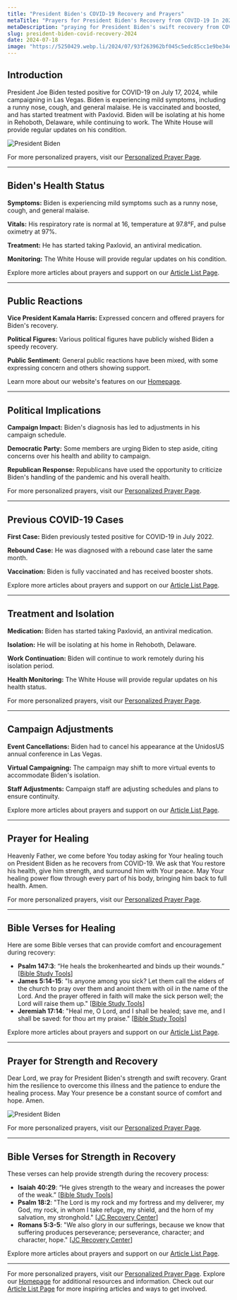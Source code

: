 ```yaml
---
title: "President Biden's COVID-19 Recovery and Prayers"
metaTitle: "Prayers for President Biden's Recovery from COVID-19 In 2024 Today"
metaDescription: "praying for President Biden's swift recovery from COVID-19 In July 2024 Today. Discover how the community and political figures are reacting and the impact on his campaign."
slug: president-biden-covid-recovery-2024
date: 2024-07-18
image: "https://5250429.webp.li/2024/07/93f263962bf045c5edc85cc1e9be34ed.png"
---
```



## Introduction

President Joe Biden tested positive for COVID-19 on July 17, 2024, while campaigning in Las Vegas. Biden is experiencing mild symptoms, including a runny nose, cough, and general malaise. He is vaccinated and boosted, and has started treatment with Paxlovid. Biden will be isolating at his home in Rehoboth, Delaware, while continuing to work. The White House will provide regular updates on his condition.

![President Biden](https://5250429.webp.li/2024/07/4ce87c3055f02f2e52884b5d353d0415.png)

For more personalized prayers, visit our [Personalized Prayer Page](https://prayer-for.com/prayer).

---

## Biden's Health Status

**Symptoms:** Biden is experiencing mild symptoms such as a runny nose, cough, and general malaise.

**Vitals:** His respiratory rate is normal at 16, temperature at 97.8°F, and pulse oximetry at 97%.

**Treatment:** He has started taking Paxlovid, an antiviral medication.

**Monitoring:** The White House will provide regular updates on his condition.

Explore more articles about prayers and support on our [Article List Page](https://prayer-for.com/post).

---
## Public Reactions

**Vice President Kamala Harris:** Expressed concern and offered prayers for Biden's recovery.

**Political Figures:** Various political figures have publicly wished Biden a speedy recovery.

**Public Sentiment:** General public reactions have been mixed, with some expressing concern and others showing support.

Learn more about our website's features on our [Homepage](https://prayer-for.com/).

---

## Political Implications

**Campaign Impact:** Biden's diagnosis has led to adjustments in his campaign schedule.

**Democratic Party:** Some members are urging Biden to step aside, citing concerns over his health and ability to campaign.

**Republican Response:** Republicans have used the opportunity to criticize Biden's handling of the pandemic and his overall health.

For more personalized prayers, visit our [Personalized Prayer Page](https://prayer-for.com/prayer).

---

## Previous COVID-19 Cases

**First Case:** Biden previously tested positive for COVID-19 in July 2022.

**Rebound Case:** He was diagnosed with a rebound case later the same month.

**Vaccination:** Biden is fully vaccinated and has received booster shots.

Explore more articles about prayers and support on our [Article List Page](https://prayer-for.com/post).

---

## Treatment and Isolation

**Medication:** Biden has started taking Paxlovid, an antiviral medication.

**Isolation:** He will be isolating at his home in Rehoboth, Delaware.

**Work Continuation:** Biden will continue to work remotely during his isolation period.

**Health Monitoring:** The White House will provide regular updates on his health status.

For more personalized prayers, visit our [Personalized Prayer Page](https://prayer-for.com/prayer).

---

## Campaign Adjustments

**Event Cancellations:** Biden had to cancel his appearance at the UnidosUS annual conference in Las Vegas.

**Virtual Campaigning:** The campaign may shift to more virtual events to accommodate Biden's isolation.

**Staff Adjustments:** Campaign staff are adjusting schedules and plans to ensure continuity.

Explore more articles about prayers and support on our [Article List Page](https://prayer-for.com/post).

---

## Prayer for Healing

Heavenly Father, we come before You today asking for Your healing touch on President Biden as he recovers from COVID-19. We ask that You restore his health, give him strength, and surround him with Your peace. May Your healing power flow through every part of his body, bringing him back to full health. Amen.


For more personalized prayers, visit our [Personalized Prayer Page](https://prayer-for.com/prayer).

---

## Bible Verses for Healing

Here are some Bible verses that can provide comfort and encouragement during recovery:

- **Psalm 147:3**: “He heals the brokenhearted and binds up their wounds.” [[Bible Study Tools](https://www.biblestudytools.com/topical-verses/healing-bible-verses/)]
- **James 5:14-15**: "Is anyone among you sick? Let them call the elders of the church to pray over them and anoint them with oil in the name of the Lord. And the prayer offered in faith will make the sick person well; the Lord will raise them up." [[Bible Study Tools](https://www.biblestudytools.com/topical-verses/healing-bible-verses/)]
- **Jeremiah 17:14**: "Heal me, O Lord, and I shall be healed; save me, and I shall be saved: for thou art my praise." [[Bible Study Tools](https://www.biblestudytools.com/topical-verses/healing-bible-verses/)]

Explore more articles about prayers and support on our [Article List Page](https://prayer-for.com/post).

---

## Prayer for Strength and Recovery

Dear Lord, we pray for President Biden's strength and swift recovery. Grant him the resilience to overcome this illness and the patience to endure the healing process. May Your presence be a constant source of comfort and hope. Amen.

![President Biden](https://5250429.webp.li/2024/07/9cfaf2f7eee6fe6ec2e1a1492f099dd9.png)

For more personalized prayers, visit our [Personalized Prayer Page](https://prayer-for.com/prayer).

---

## Bible Verses for Strength in Recovery

These verses can help provide strength during the recovery process:

- **Isaiah 40:29**: “He gives strength to the weary and increases the power of the weak.” [[Bible Study Tools](https://www.biblestudytools.com/topical-verses/healing-bible-verses/)]
- **Psalm 18:2**: "The Lord is my rock and my fortress and my deliverer, my God, my rock, in whom I take refuge, my shield, and the horn of my salvation, my stronghold." [[JC Recovery Center](https://www.jcrecoverycenter.com/blog/bible-verses-that-provide-strength-in-recovery/)]
- **Romans 5:3-5**: "We also glory in our sufferings, because we know that suffering produces perseverance; perseverance, character; and character, hope." [[JC Recovery Center](https://www.jcrecoverycenter.com/blog/bible-verses-that-provide-strength-in-recovery/)]

Explore more articles about prayers and support on our [Article List Page](https://prayer-for.com/post).

---

For more personalized prayers, visit our [Personalized Prayer Page](https://prayer-for.com/prayer). Explore our [Homepage](https://prayer-for.com/) for additional resources and information. Check out our [Article List Page](https://prayer-for.com/post) for more inspiring articles and ways to get involved.
